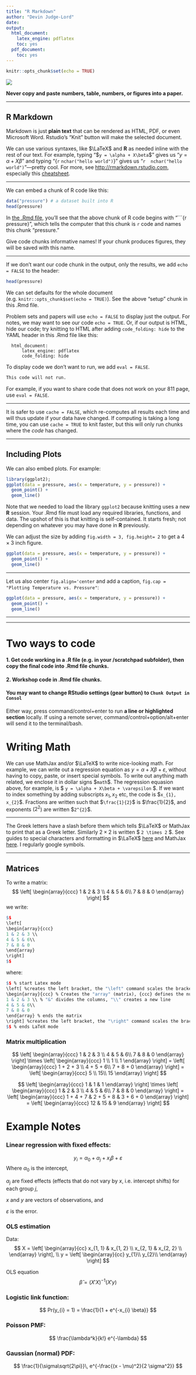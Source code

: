 ```yaml
---
title: "R Markdown"
author: "Devin Judge-Lord"
date: 
output:
  html_document:
    latex_engine: pdflatex
    toc: yes
  pdf_document:
    toc: yes
---
```

```r
knitr::opts_chunk$set(echo = TRUE)
```
![](http://www.phdcomics.com/comics/archive/phd101212s.gif)

**Never copy and paste numbers, table, numbers, or figures into a paper.**

---

## R Markdown

Markdown is just **plain text** that can be rendered as HTML, PDF, or even Microsoft Word. Rstudio's "Knit" button will make the selected document.

We can use various syntaxes, like $\LaTeX$ and **R** as needed inline with the rest of our text. For example, typing "\$`y = \alpha + X\beta`\$" gives us "$y = \alpha + X\beta$" and typing "\{`r` `nchar("hello world")`\}" gives us "`r  nchar("hello world")`"---pretty cool. For more, see <http://rmarkdown.rstudio.com>, especially this [cheatsheet](http://rmarkdown.rstudio.com).



--- 

We can embed a chunk of R code like this:
```r
data("pressure") # a dataset built into R
head(pressure)
```

In [the .Rmd file](https://github.com/judgelord/PS811/blob/master/2-RMarkdown.Rmd), you'll see that the above chunk of R code begins with "\`\`\`\{r pressure\}", which tells the computer that this chunk is `r` code and names this chunk "pressure." 

Give code chunks informative names! If your chunk produces figures, they will be saved with this name.

---

If we don't want our code chunk in the output, only the results, we add `echo = FALSE` to the header:

```r
head(pressure)
```

We can set defaults for the whole document (e.g. `knitr::opts_chunk$set(echo = TRUE)`). See the above "setup" chunk in this .Rmd file.

Problem sets and papers will use `echo = FALSE` to display just the output. For notes, we may want to see our code `echo = TRUE`. Or, if our output is HTML, hide our code; try knitting to HTML after adding `code_folding: hide` to the YAML header in this .Rmd file like this:
```output: 
  html_document:
      latex_engine: pdflatex
      code_folding: hide
```

To display code we don't want to run, we add `eval = FALSE`.

```r
This code will not run. 
```

For example, if you want to share code that does not work on your 811 page, use `eval = FALSE`.

---

It is safer to use `cache = FALSE`, which re-computes all results each time and will thus update if your data have changed. If computing is taking a long time, you can use `cache = TRUE` to knit faster, but this will only run chunks where the *code* has changed. 

---

## Including Plots

We can also embed plots. For example:

```r
library(ggplot2);
ggplot(data = pressure, aes(x = temperature, y = pressure)) + 
  geom_point() + 
  geom_line()
```

Note that we needed to load the library `ggplot2` because knitting uses a new **R** session. Your .Rmd file must load any required libraries, functions, and data. The upshot of this is that knitting is self-contained. It starts fresh; not depending on whatever you may have done in **R** previously.

We can adjust the size by adding `fig.width = 3, fig.height= 2` to get a $4\times3$ inch figure.

```r
ggplot(data = pressure, aes(x = temperature, y = pressure)) + 
  geom_point() + 
  geom_line()
```

---

Let us also center `fig.align='center` and add a caption, `fig.cap = "Plotting Temperature vs. Pressure"`:

```r
ggplot(data = pressure, aes(x = temperature, y = pressure)) + 
  geom_point() + 
  geom_line()
```

---

<!--
We can link to figures in the text of the document by adding `\\label{fig:pressure}` to the caption.
Typing `\ref{fig:pressure}` will now always correctly reference figure \ref{fig:pressure} regardless of how many figures are added above it.

```{r pressure_cap_size_ling, echo=FALSE, fig.cap = "\\label{fig:pressure}Plotting Temperature vs. Pressure with a label", fig.width = 3, fig.height = 2, fig.align='center'}
ggplot(data = pressure, aes(x = temperature, y = pressure)) + 
  geom_point() + 
  geom_line() 
```
-->
---

# Two ways to code

#### 1. Get code working in a .R file (e.g. in your /scratchpad subfolder), then copy the final code into .Rmd file chunks. 

#### 2. Workshop code in .Rmd file chunks. 
#### You may want to change RStudio settings (gear button) to `Chunk Output in Consol`

Either way, press command/control+enter to run **a line or highlighted section** locally. If using a remote server, command/control+option/alt+enter will send it to the terminal/bash.

\newpage
---

# Writing Math
We can use MathJax and/or $\LaTeX$ to write nice-looking math.  For example, we can write out a regression equation as $y = \alpha + X\beta + \varepsilon$, without having to copy, paste, or insert special symbols. To write out anything math related, we enclose it in dollar signs $\$$`math`$\$$. The regression equasion above, for example, is $\$$ `y = \alpha + X\beta + \varepsilon` $\$$. If we want to index something by adding subscripts $x_{1}, x_{2}$ etc, the code is $\$$`x_{1}, x_{2}`$\$$. Fractions are written such that $\$$`\frac{1}{2}`$\$$ is $\frac{1}{2}$, and exponents ($2^{2}$) are written $\$$`2^{2}`$\$$.

---

The Greek letters have a slash before them which tells $\LaTeX$ or MathJax to print that as a Greek letter. Similarly $2 \times 2$ is written $\$$ `2 \times 2` $\$$. See guides to special characters and formatting in $\LaTeX$ [here](https://users.dickinson.edu/~richesod/latex/latexcheatsheet.pdf) and MathJax [here](https://math.meta.stackexchange.com/questions/5020/mathjax-basic-tutorial-and-quick-reference). I regularly google symbols.

---

## Matrices

To write a matrix:
$$ 
\left[
\begin{array}{ccc}
1 & 2 & 3 \\
4 & 5 & 6\\
7 & 8 & 0
\end{array}
\right] 
$$
we write:
```r
$$ 
\left[
\begin{array}{ccc}
1 & 2 & 3 \\
4 & 5 & 6\\
7 & 8 & 0
\end{array}
\right] 
$$
```

where:
```r
$$ % start Latex mode
\left[ %creates the left bracket, the "\left" command scales the bracket "["
\begin{array}{ccc} % Creates the "array" (matrix), {ccc} defines the number of columns
1 & 2 & 3 \\ % "&" divides the columns, "\\" creates a new line
4 & 5 & 6\\
7 & 8 & 0
\end{array} % ends the matrix
\right] %creates the left bracket, the "\right" command scales the bracket "]"
$$ % ends LaTeX mode
```

### Matrix multiplication

$$
\left[
\begin{array}{ccc}
1 & 2 & 3 \\
4 & 5 & 6\\
7 & 8 & 0
\end{array}
\right] 
\times 
\left[
\begin{array}{ccc}
1 \\
1 \\
1
\end{array}
\right] 
= 
\left[
\begin{array}{ccc}
1 + 2 + 3 \\
4 + 5 + 6\\
7 + 8 + 0
\end{array}
\right] 
= 
\left[
\begin{array}{ccc}
5 \\
15\\
15
\end{array}
\right]
$$

$$
\left[
\begin{array}{ccc}
1 & 1 & 1
\end{array}
\right] 
\times
\left[
\begin{array}{ccc}
1 & 2 & 3 \\
4 & 5 & 6\\
7 & 8 & 0
\end{array}
\right] 
= 
\left[
\begin{array}{ccc}
1 + 4 + 7 & 2 + 5 + 8 &  3 + 6 + 0
\end{array}
\right] 
= 
\left[
\begin{array}{ccc}
12 & 15 & 9
\end{array}
\right]
$$

\newpage
---

# Example Notes

### Linear regression with fixed effects:
$$ y_{i} = \alpha_{0} + \alpha_{j} + x_{i} \beta + \varepsilon $$
Where $\alpha_{0}$ is the intercept, 

$\alpha_{j}$ are fixed effects (effects that do not vary by $x$, i.e. intercept shifts) for each group $j$, 

$x$ and $y$ are vectors of observations, and

$\varepsilon$ is the error.

### OLS estimation 

Data:
$$
X = 
\left[
\begin{array}{cc}
x_{1, 1} & x_{1, 2} \\
x_{2, 1} & x_{2, 2} \\
\end{array}
\right],
\\
y = 
\left[
\begin{array}{cc}
y_{1}\\
y_{2}\\
\end{array}
\right]
$$

OLS equation
$$
\hat{\beta} = (X'X)^{-1}(X'y)
$$

### Logistic link function:
$$ Pr(y_{i} = 1) = \frac{1}{1 + e^{-x_{i} \beta}} $$

### Poisson PMF:
$$
      \frac{\lambda^k}{k!} e^{-\lambda}
$$

### Gaussian (normal) PDF:
$$ \frac{1}{\sigma\sqrt{2\pi}}\, e^{-\frac{(x - \mu)^2}{2 \sigma^2}} $$

